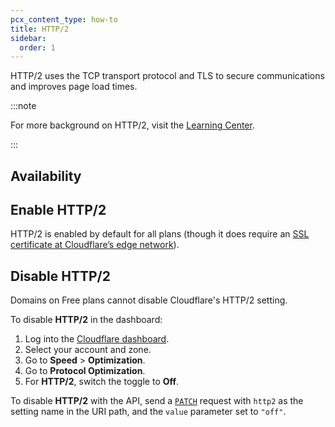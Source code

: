 ```yaml
---
pcx_content_type: how-to
title: HTTP/2
sidebar:
  order: 1
---
```



HTTP/2 uses the TCP transport protocol and TLS to secure communications and improves page load times.

:::note

For more background on HTTP/2, visit the [Learning Center](https://www.cloudflare.com/learning/performance/http2-vs-http1.1/).

:::

## Availability

<FeatureTable id="speed.http2" />

## Enable HTTP/2

HTTP/2 is enabled by default for all plans (though it does require an [SSL certificate at Cloudflare’s edge network](/ssl/get-started/)).

## Disable HTTP/2

Domains on Free plans cannot disable Cloudflare's HTTP/2 setting.

<Tabs syncKey="dashPlusAPI"> <TabItem label="Dashboard">

To disable **HTTP/2** in the dashboard:

1. Log into the [Cloudflare dashboard](https://dash.cloudflare.com).
2. Select your account and zone.
3. Go to **Speed** > **Optimization**.
4. Go to **Protocol Optimization**.
5. For **HTTP/2**, switch the toggle to **Off**.

</TabItem> <TabItem label="API">

To disable **HTTP/2** with the API, send a [`PATCH`](/api/resources/zones/subresources/settings/methods/edit/) request with `http2` as the setting name in the URI path, and the `value` parameter set to `"off"`.

</TabItem> </Tabs>
